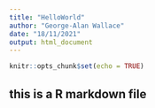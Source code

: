 ```yaml
---
title: "HelloWorld"
author: "George-Alan Wallace"
date: "18/11/2021"
output: html_document
---
```


```r
knitr::opts_chunk$set(echo = TRUE)
```

## this is a R markdown file
